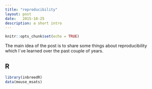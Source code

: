 ```yaml
---
title: "reproducibility"
layout: post
date:   2015-10-25 
description: a short intro
---
```


```r
knitr::opts_chunk$set(echo = TRUE)
```

The main idea of the post is to share some things about reproducibility which I´ve learned over
the past couple of years. 

## R  



```r
library(inbreedR)
data(mouse_msats)
```

